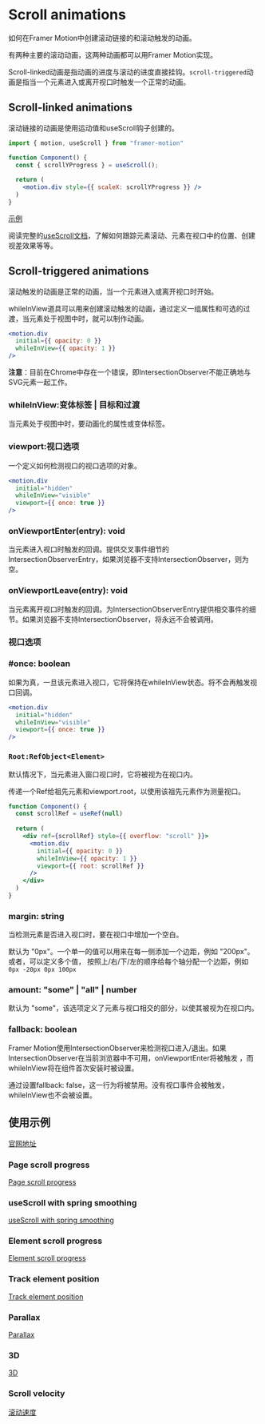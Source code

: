 # Scroll animations

如何在Framer Motion中创建滚动链接的和滚动触发的动画。

有两种主要的滚动动画，这两种动画都可以用Framer Motion实现。

Scroll-linked动画是指动画的进度与滚动的进度直接挂钩。`scroll-triggered`动画是指当一个元素进入或离开视口时触发一个正常的动画。

## Scroll-linked animations

滚动链接的动画是使用运动值和useScroll钩子创建的。

```jsx
import { motion, useScroll } from "framer-motion"

function Component() {
  const { scrollYProgress } = useScroll();
  
  return (
    <motion.div style={{ scaleX: scrollYProgress }} />  
  )
}
```

[示例](https://codesandbox.io/s/framer-motion-usescroll-xwdxbt?from-embed)

阅读完整的[useScroll文档](https://www.framer.com/docs/use-scroll/)，了解如何跟踪元素滚动、元素在视口中的位置、创建视差效果等等。


## Scroll-triggered animations

滚动触发的动画是正常的动画，当一个元素进入或离开视口时开始。

whileInView道具可以用来创建滚动触发的动画，通过定义一组属性和可选的过渡，当元素处于视图中时，就可以制作动画。


```jsx
<motion.div
  initial={{ opacity: 0 }}
  whileInView={{ opacity: 1 }}
/>
```

**注意**：目前在Chrome中存在一个错误，即IntersectionObserver不能正确地与SVG元素一起工作。

### whileInView:变体标签 | 目标和过渡

当元素处于视图中时，要动画化的属性或变体标签。

### viewport:视口选项

一个定义如何检测视口的视口选项的对象。

```jsx
<motion.div
  initial="hidden"
  whileInView="visible"
  viewport={{ once: true }}
/>
```

### onViewportEnter(entry): void

当元素进入视口时触发的回调。提供交叉事件细节的IntersectionObserverEntry，如果浏览器不支持IntersectionObserver，则为空。

### onViewportLeave(entry): void

当元素离开视口时触发的回调。为IntersectionObserverEntry提供相交事件的细节。如果浏览器不支持IntersectionObserver，将永远不会被调用。


### 视口选项

### #once: boolean

如果为真，一旦该元素进入视口，它将保持在whileInView状态。将不会再触发视口回调。

```jsx
<motion.div
  initial="hidden"
  whileInView="visible"
  viewport={{ once: true }}
/>
```

### `Root:RefObject<Element>`

默认情况下，当元素进入窗口视口时，它将被视为在视口内。

传递一个Ref给祖先元素和viewport.root，以使用该祖先元素作为测量视口。

```jsx {5,9}
function Component() {
  const scrollRef = useRef(null)
  
  return (
    <div ref={scrollRef} style={{ overflow: "scroll" }}>
      <motion.div
        initial={{ opacity: 0 }}
        whileInView={{ opacity: 1 }}
        viewport={{ root: scrollRef }}
      />
    </div>
  )
}
```

### margin: string

当检测元素是否进入视口时，要在视口中增加一个空白。

默认为 "0px"。一个单一的值可以用来在每一侧添加一个边距，例如 "200px"。或者，可以定义多个值，
按照上/右/下/左的顺序给每个轴分配一个边距，例如 `0px -20px 0px 100px`

### amount: "some" | "all" | number

默认为 "some"，该选项定义了元素与视口相交的部分，以使其被视为在视口内。

### fallback: boolean

Framer Motion使用IntersectionObserver来检测视口进入/退出。如果IntersectionObserver在当前浏览器中不可用，onViewportEnter将被触发
，而whileInView将在组件首次安装时被设置。

通过设置fallback: false，这一行为将被禁用。没有视口事件会被触发，whileInView也不会被设置。

## 使用示例

[官网地址](https://www.framer.com/motion/scroll-animations/#example)


### Page scroll progress

[Page scroll progress](https://codesandbox.io/s/framer-motion-usescroll-xwdxbt?from-embed)

### useScroll with spring smoothing

[useScroll with spring smoothing](https://codesandbox.io/s/framer-motion-usescroll-with-spring-smoothing-75rw1l?from-embed)

### Element scroll progress

[Element scroll progress](https://codesandbox.io/s/framer-motion-usescroll-element-scrolling-eg6fm3?from-embed)

### Track element position

[Track element position](https://codesandbox.io/s/framer-motion-track-element-position-wnzctr?from-embed)

### Parallax

[Parallax](https://codesandbox.io/s/framer-motion-parallax-i9gwuc?from-embed)


### 3D

[3D](https://codesandbox.io/s/framer-motion-3d-usescroll-xibe0t?from-embed)

### Scroll velocity

[滚动速度](https://codesandbox.io/s/framer-motion-scroll-velocity-r1dy4u?from-embed)




